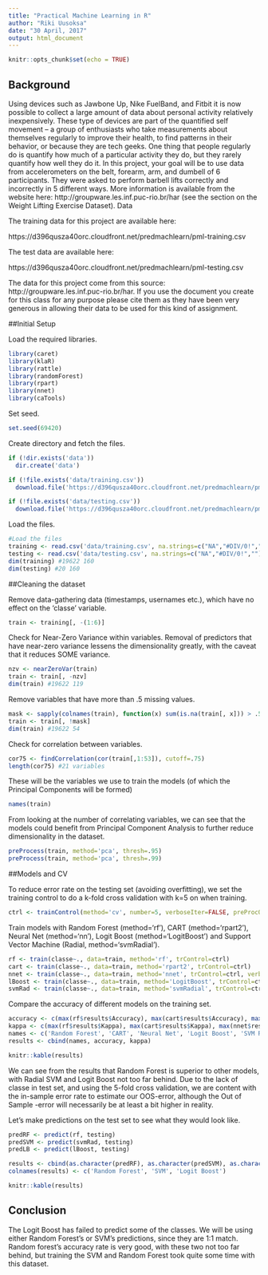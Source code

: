```yaml
---
title: "Practical Machine Learning in R"
author: "Riki Uusoksa"
date: "30 April, 2017"
output: html_document
---
```


```r
knitr::opts_chunk$set(echo = TRUE)
```

## Background

Using devices such as Jawbone Up, Nike FuelBand, and Fitbit it is now possible to collect a large amount of data about personal activity relatively inexpensively. These type of devices are part of the quantified self movement – a group of enthusiasts who take measurements about themselves regularly to improve their health, to find patterns in their behavior, or because they are tech geeks. One thing that people regularly do is quantify how much of a particular activity they do, but they rarely quantify how well they do it. In this project, your goal will be to use data from accelerometers on the belt, forearm, arm, and dumbell of 6 participants. They were asked to perform barbell lifts correctly and incorrectly in 5 different ways. More information is available from the website here: http://groupware.les.inf.puc-rio.br/har (see the section on the Weight Lifting Exercise Dataset).
Data

The training data for this project are available here:

https://d396qusza40orc.cloudfront.net/predmachlearn/pml-training.csv

The test data are available here:

https://d396qusza40orc.cloudfront.net/predmachlearn/pml-testing.csv

The data for this project come from this source: http://groupware.les.inf.puc-rio.br/har. If you use the document you create for this class for any purpose please cite them as they have been very generous in allowing their data to be used for this kind of assignment. 


##Initial Setup

Load the required libraries.

```r
library(caret)
library(klaR)
library(rattle)
library(randomForest)
library(rpart)
library(nnet)
library(caTools)
```

Set seed.

```r
set.seed(69420)
```

Create directory and fetch the files.

```r
if (!dir.exists('data'))
  dir.create('data')

if (!file.exists('data/training.csv'))
  download.file('https://d396qusza40orc.cloudfront.net/predmachlearn/pml-training.csv', 'data/training.csv')

if (!file.exists('data/testing.csv'))
  download.file('https://d396qusza40orc.cloudfront.net/predmachlearn/pml-testing.csv', 'data/testing.csv')
```

Load the files.

```r
#Load the files
training <- read.csv('data/training.csv', na.strings=c("NA","#DIV/0!",""))
testing <- read.csv('data/testing.csv', na.strings=c("NA","#DIV/0!",""))
dim(training) #19622 160
dim(testing) #20 160
```

##Cleaning the dataset

Remove data-gathering data (timestamps, usernames etc.), which have no effect on the 'classe' variable.

```r
train <- training[, -(1:6)]
```

Check for Near-Zero Variance within variables. Removal of predictors that have near-zero variance lessens the dimensionality greatly, with the caveat that it reduces SOME variance.

```r
nzv <- nearZeroVar(train)
train <- train[, -nzv]
dim(train) #19622 119
```

Remove variables that have more than .5 missing values.

```r
mask <- sapply(colnames(train), function(x) sum(is.na(train[, x])) > .5*nrow(train))
train <- train[, !mask]
dim(train) #19622 54
```

Check for correlation between variables.

```r
cor75 <- findCorrelation(cor(train[,1:53]), cutoff=.75)
length(cor75) #21 variables
```

These will be the variables we use to train the models (of which the Principal Components will be formed)

```r
names(train)
```

From looking at the number of correlating variables, we can see that the models could benefit from Principal Component Analysis to further reduce dimensionality in the dataset.  

```r
preProcess(train, method='pca', thresh=.95)
preProcess(train, method='pca', thresh=.99)
```
##Models and CV

To reduce error rate on the testing set (avoiding overfitting), we set the training control to do a k-fold cross validation with k=5 on when training.

```r
ctrl <- trainControl(method='cv', number=5, verboseIter=FALSE, preProcOptions='pca', allowParallel=TRUE)
```

Train models with Random Forest (method='rf'), CART (method='rpart2'), Neural Net (method='nn'), Logit Boost (method='LogitBoost') and Support Vector Machine (Radial, method='svmRadial').

```r
rf <- train(classe~., data=train, method='rf', trControl=ctrl)
cart <- train(classe~., data=train, method='rpart2', trControl=ctrl)
nnet <- train(classe~., data=train, method='nnet', trControl=ctrl, verbose=FALSE)
lBoost <- train(classe~., data=train, method='LogitBoost', trControl=ctrl)
svmRad <- train(classe~., data=train, method='svmRadial', trControl=ctrl)
```

Compare the accuracy of different models on the training set.

```r
accuracy <- c(max(rf$results$Accuracy), max(cart$results$Accuracy), max(nnet$results$Accuracy), max(lBoost$results$Accuracy), max(svmRad$results$Accuracy))
kappa <- c(max(rf$results$Kappa), max(cart$results$Kappa), max(nnet$results$Kappa), max(lBoost$results$Kappa), max(svmRad$results$Kappa))
names <- c('Random Forest', 'CART', 'Neural Net', 'Logit Boost', 'SVM Rad.')
results <- cbind(names, accuracy, kappa)

knitr::kable(results)
```

We can see from the results that Random Forest is superior to other models, with Radial SVM and Logit Boost not too far behind. Due to the lack of classe in test set, and using the 5-fold cross validation, we are content with the in-sample error rate to estimate our OOS-error, although the Out of Sample -error will necessarily be at least a bit higher in reality.

Let's make predictions on the test set to see what they would look like.

```r
predRF <- predict(rf, testing)
predSVM <- predict(svmRad, testing)
predLB <- predict(lBoost, testing)

results <- cbind(as.character(predRF), as.character(predSVM), as.character(predLB))
colnames(results) <- c('Random Forest', 'SVM', 'Logit Boost')

knitr::kable(results)
```

## Conclusion

The Logit Boost has failed to predict some of the classes. We will be using either Random Forest's or SVM's predictions, since they are 1:1 match. Random forest's accuracy rate is very good, with these two not too far behind, but training the SVM and Random Forest took quite some time with this dataset.

